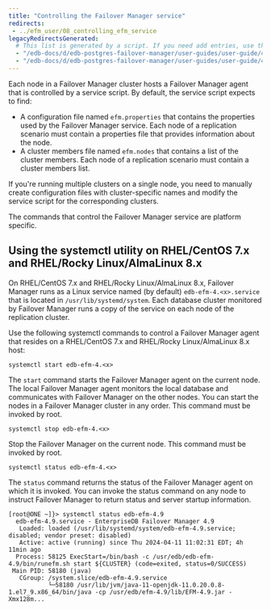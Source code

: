 ```yaml
---
title: "Controlling the Failover Manager service"
redirects:
 - ../efm_user/08_controlling_efm_service
legacyRedirectsGenerated:
  # This list is generated by a script. If you need add entries, use the `legacyRedirects` key.
  - "/edb-docs/d/edb-postgres-failover-manager/user-guides/user-guide/4.0/controlling_efm_service.html"
  - "/edb-docs/d/edb-postgres-failover-manager/user-guides/user-guide/4.1/controlling_efm_service.html"
---
```


<div id="controlling_efm_service" class="registered_link"></div>

Each node in a Failover Manager cluster hosts a Failover Manager agent that is controlled by a service script. By default, the service script expects to find:

-   A configuration file named `efm.properties` that contains the properties used by the Failover Manager service. Each node of a replication scenario must contain a properties file that provides information about the node.
-   A cluster members file named `efm.nodes` that contains a list of the cluster members. Each node of a replication scenario must contain a cluster members list.

If you're running multiple clusters on a single node, you need to manually create configuration files with cluster-specific names and modify the service script for the corresponding clusters.

The commands that control the Failover Manager service are platform specific.

<div id="service_utility" class="registered_link"></div>

## Using the systemctl utility on RHEL/CentOS 7.x and RHEL/Rocky Linux/AlmaLinux 8.x

On RHEL/CentOS 7.x and RHEL/Rocky Linux/AlmaLinux 8.x, Failover Manager runs as a Linux service named (by default) `edb-efm-4.<x>.service` that is located in `/usr/lib/systemd/system`. Each database cluster monitored by Failover Manager runs a copy of the service on each node of the replication cluster.

Use the following systemctl commands to control a Failover Manager agent that resides on a RHEL/CentOS 7.x and RHEL/Rocky Linux/AlmaLinux 8.x host:

`systemctl start edb-efm-4.<x>`

The `start` command starts the Failover Manager agent on the current node. The local Failover Manager agent monitors the local database and communicates with Failover Manager on the other nodes. You can start the nodes in a Failover Manager cluster in any order. This command must be invoked by root.

`systemctl stop edb-efm-4.<x>`

Stop the Failover Manager on the current node. This command must be invoked by root.

`systemctl status edb-efm-4.<x>`

The `status` command returns the status of the Failover Manager agent on which it is invoked. You can invoke the status command on any node to instruct Failover Manager to return status and server startup information.

```text
[root@ONE ~]}> systemctl status edb-efm-4.9
  edb-efm-4.9.service - EnterpriseDB Failover Manager 4.9
   Loaded: loaded (/usr/lib/systemd/system/edb-efm-4.9.service; disabled; vendor preset: disabled)
   Active: active (running) since Thu 2024-04-11 11:02:31 EDT; 4h 11min ago
  Process: 58125 ExecStart=/bin/bash -c /usr/edb/edb-efm-4.9/bin/runefm.sh start ${CLUSTER} (code=exited, status=0/SUCCESS)
 Main PID: 58180 (java)
   CGroup: /system.slice/edb-efm-4.9.service
           └─58180 /usr/lib/jvm/java-11-openjdk-11.0.20.0.8-1.el7_9.x86_64/bin/java -cp /usr/edb/efm-4.9/lib/EFM-4.9.jar -Xmx128m...
```
